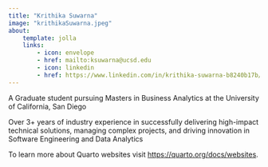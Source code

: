 ```yaml
---
title: "Krithika Suwarna"
image: "krithikaSuwarna.jpeg"
about:
    template: jolla
    links:
        - icon: envelope
        - href: mailto:ksuwarna@ucsd.edu
        - icon: linkedin
        - href: https://www.linkedin.com/in/krithika-suwarna-b8240b17b/
---
```


A Graduate student pursuing Masters in Business Analytics at the University of California, San Diego

Over 3+ years of industry experience in successfully delivering high-impact technical solutions, managing complex projects, and driving innovation in Software Engineering and Data Analytics

To learn more about Quarto websites visit <https://quarto.org/docs/websites>.
